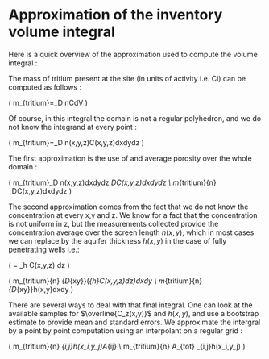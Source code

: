 Approximation of the inventory volume integral
========================================================

<!---
Just for some tests
-->

Here is a quick overview of the approximation used to compute the volume integral :

The mass of tritium present at the site (in units of activity i.e. Ci) can be computed as follows :

\( m_{tritium}=\int_D nCdV \) 

Of course, in this integral the domain is not a regular polyhedron, and we do not know the integrand at every point :

\( m_{tritium}=\iiint_D n(x,y,z)C(x,y,z)dxdydz \)

The first approximation is the use of and average porosity over the whole domain :

\( m_{tritium}\approx\frac{1}{V_{tot}}\iiint_D n(x,y,z)dxdydz \cdot \iiint_DC(x,y,z)dxdydz \\ 
   m_{tritium}\approx \bar{n} \int_DC(x,y,z)dxdydz \)

The second approximation comes from the fact that we do not know the concentration at every x,y and z. We know for a fact that the concentration is not uniform in z, but the measurements collected provide the concentration average over the screen length $h(x,y)$, which in most cases we can replace by the aquifer thickness $h(x,y)$ in the case of fully penetrating wells i.e.:

\( \overline{C_z(x,y)} = \frac{1}{h(x,y)} \int_h C(x,y,z) dz \)

\( m_{tritium}\approx \bar{n} \iint_{D_{xy}}\left(\int_{h}C(x,y,z)dz\right)dxdy \\ 
   m_{tritium}\approx \bar{n} \iint_{D_{xy}}\overline{C_z(x,y)}h(x,y)dxdy \)

There are several ways to deal with that final integral. One can look at the available samples for $\overline{C_z(x,y)}$ and $h(x,y)$, and use a bootstrap estimate to provide mean and standard errors. We approximate the intergral by a point by point computation using an interpolant on a regular grid :

\( m_{tritium}\approx \bar{n} \sum_{i,j}\overline{C_z(x_i,y_j)}h(x_i,y_j)A_{ij} \\
   m_{tritium}\approx \bar{n} A_{tot} \frac{1}{n_in_j} \sum_{i,j}\overline{C_z(x_i,y_j)}h(x_i,y_j) \)